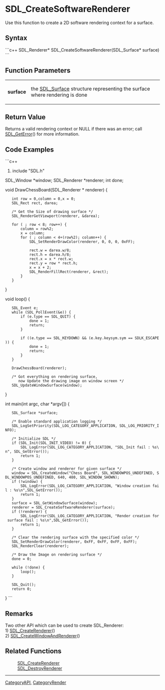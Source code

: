 <!-- pragma section-numbers off -->
<!-- pragma camelcase off -->

= SDL_CreateSoftwareRenderer =
Use this function to create a 2D software rendering context for a surface.


== Syntax ==
```c++
SDL_Renderer* SDL_CreateSoftwareRenderer(SDL_Surface* surface)
```

== Function Parameters ==
{|
|'''surface'''
|the [[SDL_Surface]] structure representing the surface where rendering is done
|}

== Return Value ==
Returns a valid rendering context or NULL if there was an error; call [[SDL_GetError]]() for more information.

== Code Examples ==
```c++
#include "SDL.h"

SDL_Window *window;
SDL_Renderer *renderer;
int done;

void
DrawChessBoard(SDL_Renderer * renderer)
{
	int row = 0,column = 0,x = 0;
	SDL_Rect rect, darea;

	/* Get the Size of drawing surface */
	SDL_RenderGetViewport(renderer, &darea);

	for ( ; row < 8; row++) {
		column = row%2;
		x = column;
		for ( ; column < 4+(row%2); column++) {
			SDL_SetRenderDrawColor(renderer, 0, 0, 0, 0xFF);

			rect.w = darea.w/8;
			rect.h = darea.h/8;
			rect.x = x * rect.w;
			rect.y = row * rect.h;
			x = x + 2;
			SDL_RenderFillRect(renderer, &rect);
		}
	}
}

void
loop()
{
	SDL_Event e;
	while (SDL_PollEvent(&e)) {
		if (e.type == SDL_QUIT) {
			done = 1;
			return;
		}

		if ((e.type == SDL_KEYDOWN) && (e.key.keysym.sym == SDLK_ESCAPE)) {
			done = 1;
			return;
		}
	}

	DrawChessBoard(renderer);

	/* Got everything on rendering surface,
	   now Update the drawing image on window screen */
	SDL_UpdateWindowSurface(window);
}

int
main(int argc, char *argv[])
{
	SDL_Surface *surface;

	/* Enable standard application logging */
	SDL_LogSetPriority(SDL_LOG_CATEGORY_APPLICATION, SDL_LOG_PRIORITY_INFO);

	/* Initialize SDL */
	if (SDL_Init(SDL_INIT_VIDEO) != 0) {
		SDL_LogError(SDL_LOG_CATEGORY_APPLICATION, "SDL_Init fail : %s\n", SDL_GetError());
		return 1;
	}


	/* Create window and renderer for given surface */
	window = SDL_CreateWindow("Chess Board", SDL_WINDOWPOS_UNDEFINED, SDL_WINDOWPOS_UNDEFINED, 640, 480, SDL_WINDOW_SHOWN);
	if (!window) {
		SDL_LogError(SDL_LOG_CATEGORY_APPLICATION, "Window creation fail : %s\n",SDL_GetError());
		return 1;
	}
	surface = SDL_GetWindowSurface(window);
	renderer = SDL_CreateSoftwareRenderer(surface);
	if (!renderer) {
		SDL_LogError(SDL_LOG_CATEGORY_APPLICATION, "Render creation for surface fail : %s\n",SDL_GetError());
		return 1;
	}

	/* Clear the rendering surface with the specified color */
	SDL_SetRenderDrawColor(renderer, 0xFF, 0xFF, 0xFF, 0xFF);
	SDL_RenderClear(renderer);


	/* Draw the Image on rendering surface */
	done = 0;

	while (!done) {
		loop();
	}

	SDL_Quit();
	return 0;
}
```

== Remarks ==
Two other API which can be used to create SDL_Renderer:<br/>1) [[SDL_CreateRenderer]]()<br/>2) [[SDL_CreateWindowAndRenderer]]()

== Related Functions ==
:[[SDL_CreateRenderer]]
:[[SDL_DestroyRenderer]]

----
[[CategoryAPI]], [[CategoryRender]]
